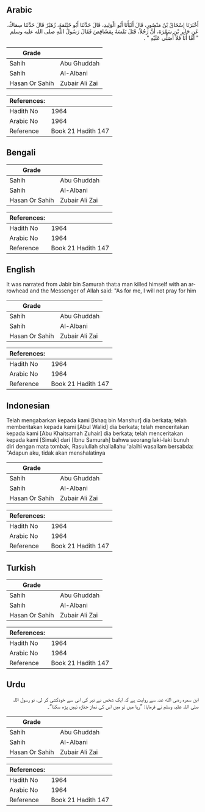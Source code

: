 ## Arabic


<div dir="rtl" lang="ar" style={{fontSize:'larger',backgroundColor:'#f8f9fa',padding:20}}>
أَخْبَرَنَا إِسْحَاقُ بْنُ مَنْصُورٍ، قَالَ أَنْبَأَنَا أَبُو الْوَلِيدِ، قَالَ حَدَّثَنَا أَبُو خَيْثَمَةَ، زُهَيْرٌ قَالَ حَدَّثَنَا سِمَاكٌ، عَنِ جَابِرِ بْنِ سَمُرَةَ، أَنَّ رَجُلاً، قَتَلَ نَفْسَهُ بِمَشَاقِصَ فَقَالَ رَسُولُ اللَّهِ صلى الله عليه وسلم ‏ "‏ أَمَّا أَنَا فَلاَ أُصَلِّي عَلَيْهِ ‏"‏ ‏.‏
</div>
<div style={{backgroundColor:'#f8f9fa',padding:20, marginBottom: 10}}><table> <thead> <tr> <th>Grade</th> <th></th> </tr> </thead> <tbody> <tr><td>Sahih</td><td>Abu Ghuddah</td></tr><tr><td>Sahih</td><td>Al-Albani</td></tr><tr><td>Hasan Or Sahih</td><td>Zubair Ali Zai</td></tr></tbody></table><table> <thead> <tr> <th>References:</th> <th></th> </tr> </thead> <tbody><tr><td>Hadith No</td><td>1964</td></tr><tr><td>Arabic No</td><td>1964</td></tr><tr><td>Reference</td><td>Book 21 Hadith 147</td></tr></tbody></table></div>

## Bengali


<div dir="ltr" lang="bn" style={{fontSize:'larger',backgroundColor:'#f8f9fa',padding:20}}>

</div>
<div style={{backgroundColor:'#f8f9fa',padding:20, marginBottom: 10}}><table> <thead> <tr> <th>Grade</th> <th></th> </tr> </thead> <tbody> <tr><td>Sahih</td><td>Abu Ghuddah</td></tr><tr><td>Sahih</td><td>Al-Albani</td></tr><tr><td>Hasan Or Sahih</td><td>Zubair Ali Zai</td></tr></tbody></table><table> <thead> <tr> <th>References:</th> <th></th> </tr> </thead> <tbody><tr><td>Hadith No</td><td>1964</td></tr><tr><td>Arabic No</td><td>1964</td></tr><tr><td>Reference</td><td>Book 21 Hadith 147</td></tr></tbody></table></div>

## English


<div dir="ltr" lang="en" style={{fontSize:'larger',backgroundColor:'#f8f9fa',padding:20}}>
It was narrated from Jabir bin Samurah that:a man killed himself with an arrowhead and the Messenger of Allah said: "As for me, I will not pray for him
</div>
<div style={{backgroundColor:'#f8f9fa',padding:20, marginBottom: 10}}><table> <thead> <tr> <th>Grade</th> <th></th> </tr> </thead> <tbody> <tr><td>Sahih</td><td>Abu Ghuddah</td></tr><tr><td>Sahih</td><td>Al-Albani</td></tr><tr><td>Hasan Or Sahih</td><td>Zubair Ali Zai</td></tr></tbody></table><table> <thead> <tr> <th>References:</th> <th></th> </tr> </thead> <tbody><tr><td>Hadith No</td><td>1964</td></tr><tr><td>Arabic No</td><td>1964</td></tr><tr><td>Reference</td><td>Book 21 Hadith 147</td></tr></tbody></table></div>

## Indonesian


<div dir="ltr" lang="id" style={{fontSize:'larger',backgroundColor:'#f8f9fa',padding:20}}>
Telah mengabarkan kepada kami [Ishaq bin Manshur] dia berkata; telah memberitakan kepada kami [Abul Walid] dia berkata; telah menceritakan kepada kami [Abu Khaitsamah Zuhair] dia berkata; telah menceritakan kepada kami [Simak] dari [Ibnu Samurah] bahwa seorang laki-laki bunuh diri dengan mata tombak, Rasulullah shallallahu 'alaihi wasallam bersabda: "Adapun aku, tidak akan menshalatinya
</div>
<div style={{backgroundColor:'#f8f9fa',padding:20, marginBottom: 10}}><table> <thead> <tr> <th>Grade</th> <th></th> </tr> </thead> <tbody> <tr><td>Sahih</td><td>Abu Ghuddah</td></tr><tr><td>Sahih</td><td>Al-Albani</td></tr><tr><td>Hasan Or Sahih</td><td>Zubair Ali Zai</td></tr></tbody></table><table> <thead> <tr> <th>References:</th> <th></th> </tr> </thead> <tbody><tr><td>Hadith No</td><td>1964</td></tr><tr><td>Arabic No</td><td>1964</td></tr><tr><td>Reference</td><td>Book 21 Hadith 147</td></tr></tbody></table></div>

## Turkish


<div dir="ltr" lang="tr" style={{fontSize:'larger',backgroundColor:'#f8f9fa',padding:20}}>

</div>
<div style={{backgroundColor:'#f8f9fa',padding:20, marginBottom: 10}}><table> <thead> <tr> <th>Grade</th> <th></th> </tr> </thead> <tbody> <tr><td>Sahih</td><td>Abu Ghuddah</td></tr><tr><td>Sahih</td><td>Al-Albani</td></tr><tr><td>Hasan Or Sahih</td><td>Zubair Ali Zai</td></tr></tbody></table><table> <thead> <tr> <th>References:</th> <th></th> </tr> </thead> <tbody><tr><td>Hadith No</td><td>1964</td></tr><tr><td>Arabic No</td><td>1964</td></tr><tr><td>Reference</td><td>Book 21 Hadith 147</td></tr></tbody></table></div>

## Urdu


<div dir="rtl" lang="ur" style={{fontSize:'larger',backgroundColor:'#f8f9fa',padding:20}}>
ابن سمرہ رضی الله عنہ سے روایت ہے کہ ایک شخص نے تیر کی انی سے خودکشی کر لی، تو رسول اللہ صلی اللہ علیہ وسلم نے فرمایا: ”رہا میں تو میں اس کی نماز جنازہ نہیں پڑھ سکتا“۔
</div>
<div style={{backgroundColor:'#f8f9fa',padding:20, marginBottom: 10}}><table> <thead> <tr> <th>Grade</th> <th></th> </tr> </thead> <tbody> <tr><td>Sahih</td><td>Abu Ghuddah</td></tr><tr><td>Sahih</td><td>Al-Albani</td></tr><tr><td>Hasan Or Sahih</td><td>Zubair Ali Zai</td></tr></tbody></table><table> <thead> <tr> <th>References:</th> <th></th> </tr> </thead> <tbody><tr><td>Hadith No</td><td>1964</td></tr><tr><td>Arabic No</td><td>1964</td></tr><tr><td>Reference</td><td>Book 21 Hadith 147</td></tr></tbody></table></div>